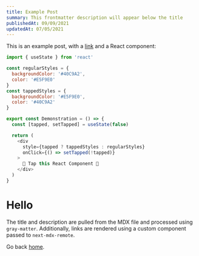 ```yaml
---
title: Example Post
summary: This frontmatter description will appear below the title
publishedAt: 09/09/2021
updatedAt: 07/05/2021
---
```


This is an example post, with a [link](https://nextjs.org) and a React component:

```javascript
import { useState } from 'react'

const regularStyles = {
  backgroundColor: '#40C9A2',
  color: '#E5F9E0'
}
const tappedStyles = {
  backgroundColor: '#E5F9E0',
  color: '#40C9A2'
}

export const Demonstration = () => {
  const [tapped, setTapped] = useState(false)

  return (
    <div
      style={tapped ? tappedStyles : regularStyles}
      onClick={() => setTapped(!tapped)}
    >
      🤜 Tap this React Component 🤛
    </div>
  )
}
```

# Hello

The title and description are pulled from the MDX file and processed using `gray-matter`. Additionally, links are rendered using a custom component passed to `next-mdx-remote`.

Go back [home](/).
